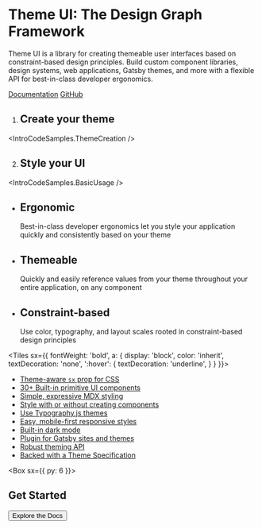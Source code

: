 


<Banner>

<Graph />

# Theme UI: The Design Graph Framework

Theme UI is a library for creating themeable user interfaces based on
constraint-based design principles. Build custom component libraries, design
systems, web applications, Gatsby themes, and more with a flexible API for
best-in-class developer ergonomics.

[Documentation](/getting-started)
[GitHub](https://github.com/system-ui/theme-ui)

</Banner>

<Container>

<ReadmeBadges />

<Tiles columns={2}>

1. ## Create your theme

<IntroCodeSamples.ThemeCreation />

2. ## Style your UI

<IntroCodeSamples.BasicUsage />

</Tiles>

<Tiles>

- ## Ergonomic
  Best-in-class developer ergonomics let you style your application quickly and
  consistently based on your theme
- ## Themeable
  Quickly and easily reference values from your theme throughout your entire
  application, on any component
- ## Constraint-based
  Use color, typography, and layout scales rooted in constraint-based design
  principles

</Tiles>

<Testimonials />

<Tiles
  sx={{
    fontWeight: 'bold',
    a: {
      display: 'block',
      color: 'inherit',
      textDecoration: 'none',
      ':hover': {
        textDecoration: 'underline',
      }
    }
  }}>

- [Theme-aware `sx` prop for CSS](/getting-started/#sx-prop)
- [30+ Built-in primitive UI components](/components)
- [Simple, expressive MDX styling](/styling-mdx)
- [Style with or without creating components](/getting-started/#sx-prop)
- [Use Typography.js themes](/styling-mdx/#typographyjs)
- [Easy, mobile-first responsive styles](/getting-started/#responsive-styles)
- [Built-in dark mode](/color-modes)
- [Plugin for Gatsby sites and themes](/packages/gatsby-plugin)
- [Robust theming API](/theming)
- [Backed with a Theme Specification](/theme-spec)

</Tiles>

<Box sx={{ py: 6 }}>

## Get Started

<Button as="a" href="/getting-started" variant="black">
  Explore the Docs
</Button>

</Box>

</Container>

